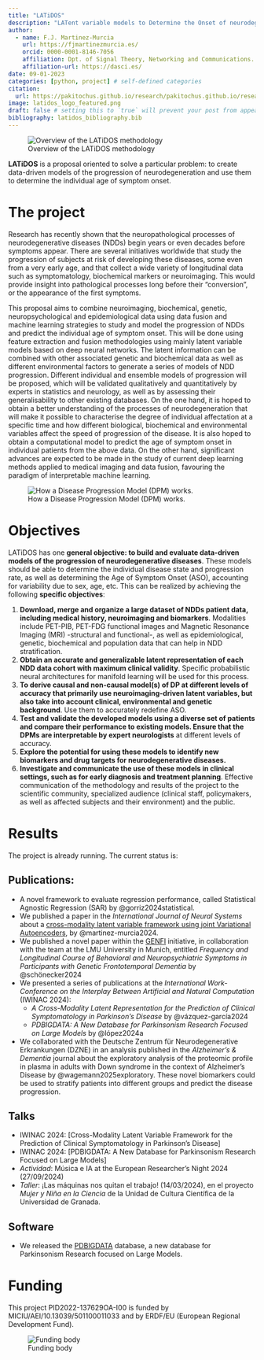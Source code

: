 ```yaml
---
title: "LATiDOS"
description: "LATent variable models to Determine the Onset of neurodegenerative Symptoms."
author:
  - name: F.J. Martinez-Murcia
    url: https://fjmartinezmurcia.es/
    orcid: 0000-0001-8146-7056
    affiliation: Dpt. of Signal Theory, Networking and Communications. University of Granada & DaSCI. 
    affiliation-url: https://dasci.es/ 
date: 09-01-2023
categories: [python, project] # self-defined categories
citation: 
  url: https://pakitochus.github.io/research/pakitochus.github.io/research/2023-09-01-project-latidos/
image: latidos_logo_featured.png
draft: false # setting this to `true` will prevent your post from appearing on your listing page until you're ready!
bibliography: latidos_bibliography.bib
---
```


![Overview of the LATiDOS methodology](overview_methodology.png)

**LATiDOS** is a proposal oriented to solve a particular problem: to create data-driven models of the progression of neurodegeneration and use them to determine the individual age of symptom onset.

```{=html}
<!--[{{< fa file-lines >}} Documentation](http://mapbrain.readthedocs.io/en/latest/quickstart.html){.btn .btn-outline-primary .btn role="button" data-toggle="tooltip" title="Read the documentation"}
[{{< fa download >}} Download](https://github.com/SiPBA/mapBrain){.btn .btn-primary .btn role="button" data-toggle="tooltip" title="Download the package"}-->
```

# The project

Research has recently shown that the neuropathological processes of neurodegenerative diseases (NDDs) begin years or even decades before symptoms appear. There are several initiatives worldwide that study the progression of subjects at risk of developing these diseases, some even from a very early age, and that collect a wide variety of longitudinal data such as symptomatology, biochemical markers or neuroimaging. This would provide insight into pathological processes long before their "conversion", or the appearance of the first symptoms.

This proposal aims to combine neuroimaging, biochemical, genetic, neuropsychological and epidemiological data using data fusion and machine learning strategies to study and model the progression of NDDs and predict the individual age of symptom onset. This will be done using feature extraction and fusion methodologies using mainly latent variable models based on deep neural networks. The latent information can be combined with other associated genetic and biochemical data as well as different environmental factors to generate a series of models of NDD progression. Different individual and ensemble models of progression will be proposed, which will be validated qualitatively and quantitatively by experts in statistics and neurology, as well as by assessing their generalisability to other existing databases. On the one hand, it is hoped to obtain a better understanding of the processes of neurodegeneration that will make it possible to characterise the degree of individual affectation at a specific time and how different biological, biochemical and environmental variables affect the speed of progression of the disease. It is also hoped to obtain a computational model to predict the age of symptom onset in individual patients from the above data. On the other hand, significant advances are expected to be made in the study of current deep learning methods applied to medical imaging and data fusion, favouring the paradigm of interpretable machine learning.

![How a Disease Progression Model (DPM) works.](overview_progression.png)

# Objectives

LATiDOS has one **general objective: to build and evaluate data-driven models of the progression of neurodegenerative diseases**. These models should be able to determine the individual disease state and progression rate, as well as determining the Age of Symptom Onset (ASO), accounting for variability due to sex, age, etc. This can be realized by achieving the following **specific objectives**:

1.  **Download, merge and organize a large dataset of NDDs patient data, including medical history, neuroimaging and biomarkers**. Modalities include PET-PIB, PET-FDG functional images and Magnetic Resonance Imaging (MRI) -structural and functional-, as well as epidemiological, genetic, biochemical and population data that can help in NDD stratification.
2.  **Obtain an accurate and generalizable latent representation of each NDD data cohort with maximum clinical validity**. Specific probabilistic neural architectures for manifold learning will be used for this process.
3.  **To derive causal and non-causal model(s) of DP at different levels of accuracy that primarily use neuroimaging-driven latent variables, but also take into account clinical, environmental and genetic background**. Use them to accurately redefine ASO.
4.  **Test and validate the developed models using a diverse set of patients and compare their performance to existing models. Ensure that the DPMs are interpretable by expert neurologists** at different levels of accuracy.
5.  **Explore the potential for using these models to identify new biomarkers and drug targets for neurodegenerative diseases.**
6.  **Investigate and communicate the use of these models in clinical settings, such as for early diagnosis and treatment planning**. Effective communication of the methodology and results of the project to the scientific community, specialized audience (clinical staff, policymakers, as well as affected subjects and their environment) and the public.

# Results

The project is already running. The current status is:

## Publications:

-   A novel framework to evaluate regression performance, called Statistical Agnostic Regression (SAR) by @gorriz2024statistical.
-   We published a paper in the *International Journal of Neural Systems* about a [cross-modality latent variable framework using joint Variational Autoencoders](/publications/2024-05-10-bridging/index.qmd), by @martinez-murcia2024.
-   We published a novel paper within the [GENFI](https://www.genfi.org) initiative, in collaboration with the team at the LMU University in Munich, entitled *Frequency and Longitudinal Course of Behavioral and Neuropsychiatric Symptoms in Participants with Genetic Frontotemporal Dementia* by @schönecker2024
-   We presented a series of publications at the *International Work-Conference on the Interplay Between Artificial and Natural Computation* (IWINAC 2024):
    -   *A Cross-Modality Latent Representation for the Prediction of Clinical Symptomatology in Parkinson’s Disease* by @vázquez-garcía2024
    -   *PDBIGDATA: A New Database for Parkinsonism Research Focused on Large Models* by @lópez2024a
-   We collaborated with the Deutsche Zentrum für Neurodegenerative Erkrankungen (DZNE) in an analysis published in the *Alzheimer's & Dementia* journal about the exploratory analysis of the proteomic profile in plasma in adults with Down syndrome in the context of Alzheimer's Disease by @wagemann2025exploratory. These novel biomarkers could be used to stratify patients into different groups and predict the disease progression.

## Talks

-   IWINAC 2024: \[Cross-Modality Latent Variable Framework for the Prediction of Clinical Symptomatology in Parkinson’s Disease\]
-   IWINAC 2024: \[PDBIGDATA: A New Database for Parkinsonism Research Focused on Large Models\]
-   *Actividad*: Música e IA at the European Researcher's Night 2024 (27/09/2024)
-   *Taller*: ¡Las máquinas nos quitan el trabajo! (14/03/2024), en el proyecto *Mujer y Niña en la Ciencia* de la Unidad de Cultura Científica de la Universidad de Granada.

## Software

-   We released the [PDBIGDATA](https://github.com/PDBIGDATA/PDBIGDATA) database, a new database for Parkinsonism Research focused on Large Models.

# Funding

This project PID2022-137629OA-I00 is funded by MICIU/AEI/10.13039/501100011033 and by ERDF/EU (European Regional Development Fund).

![Funding body](MICIU+Cofinanciado+AEI.jpg)